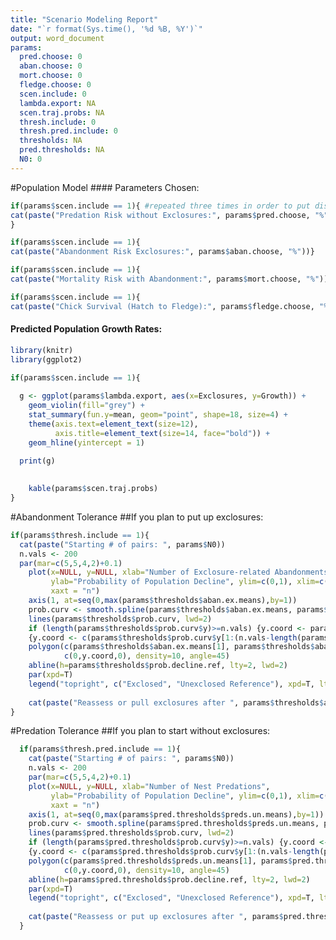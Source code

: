 ```yaml
---
title: "Scenario Modeling Report"
date: "`r format(Sys.time(), '%d %B, %Y')`"
output: word_document
params:
  pred.choose: 0
  aban.choose: 0
  mort.choose: 0
  fledge.choose: 0
  scen.include: 0
  lambda.export: NA
  scen.traj.probs: NA
  thresh.include: 0
  thresh.pred.include: 0
  thresholds: NA
  pred.thresholds: NA
  N0: 0
---
```


#Population Model
#### Parameters Chosen:
```r
if(params$scen.include == 1){ #repeated three times in order to put display them on different lines
cat(paste("Predation Risk without Exclosures:", params$pred.choose, "%"))
}
```
```r
if(params$scen.include == 1){
cat(paste("Abandonment Risk Exclosures:", params$aban.choose, "%"))}
```
```r
if(params$scen.include == 1){
cat(paste("Mortality Risk with Abandonment:", params$mort.choose, "%"))}
```
```r
if(params$scen.include == 1){
cat(paste("Chick Survival (Hatch to Fledge):", params$fledge.choose, "%"))}
```



#### Predicted Population Growth Rates:

```r
library(knitr)
library(ggplot2)

if(params$scen.include == 1){
  
  g <- ggplot(params$lambda.export, aes(x=Exclosures, y=Growth)) +
    geom_violin(fill="grey") + 
    stat_summary(fun.y=mean, geom="point", shape=18, size=4) +
    theme(axis.text=element_text(size=12),
          axis.title=element_text(size=14, face="bold")) +
    geom_hline(yintercept = 1)
  
  print(g)

    
    kable(params$scen.traj.probs)
}

```

#Abandonment Tolerance
##If you plan to put up exclosures:
```r

if(params$thresh.include == 1){
  cat(paste("Starting # of pairs: ", params$N0))
  n.vals <- 200
  par(mar=c(5,5,4,2)+0.1)
    plot(x=NULL, y=NULL, xlab="Number of Exclosure-related Abandonments",
         ylab="Probability of Population Decline", ylim=c(0,1), xlim=c(0, max(params$thresholds$aban.ex.means)), 
         xaxt = "n")
    axis(1, at=seq(0,max(params$thresholds$aban.ex.means),by=1))
    prob.curv <- smooth.spline(params$thresholds$aban.ex.means, params$thresholds$prob.decline)
    lines(params$thresholds$prob.curv, lwd=2)
    if (length(params$thresholds$prob.curv$y)>=n.vals) {y.coord <- params$thresholds$prob.curv$y[1:200]} else 
    {y.coord <- c(params$thresholds$prob.curv$y[1:(n.vals-length(params$thresholds$prob.curv$y))], params$thresholds$prob.curv)}
    polygon(c(params$thresholds$aban.ex.means[1], params$thresholds$aban.ex.means, params$thresholds$aban.ex.means[n.vals]), 
            c(0,y.coord,0), density=10, angle=45)
    abline(h=params$thresholds$prob.decline.ref, lty=2, lwd=2)
    par(xpd=T)
    legend("topright", c("Exclosed", "Unexclosed Reference"), xpd=T, lty=c(1,2), lwd=c(2,2), adj=c(0,NA)) 
    
    cat(paste("Reassess or pull exclosures after ", params$thresholds$aban.tolerance, "observed nest abandonments"))
}
```

#Predation Tolerance
##If you plan to start without exclosures:
```r

  if(params$thresh.pred.include == 1){
    cat(paste("Starting # of pairs: ", params$N0))
    n.vals <- 200
    par(mar=c(5,5,4,2)+0.1)
    plot(x=NULL, y=NULL, xlab="Number of Nest Predations",
         ylab="Probability of Population Decline", ylim=c(0,1), xlim=c(0, max(params$pred.thresholds$preds.un.means)), 
         xaxt = "n")
    axis(1, at=seq(0,max(params$pred.thresholds$preds.un.means),by=1))
    prob.curv <- smooth.spline(params$pred.thresholds$preds.un.means, params$pred.thresholds$prob.decline)
    lines(params$pred.thresholds$prob.curv, lwd=2)
    if (length(params$pred.thresholds$prob.curv$y)>=n.vals) {y.coord <- params$pred.thresholds$prob.curv$y[1:200]} else 
    {y.coord <- c(params$pred.thresholds$prob.curv$y[1:(n.vals-length(params$pred.thresholds$prob.curv$y))], params$pred.thresholds$prob.curv)}
    polygon(c(params$pred.thresholds$preds.un.means[1], params$pred.thresholds$preds.un.means, params$pred.thresholds$preds.un.means[n.vals]), 
            c(0,y.coord,0), density=10, angle=45)
    abline(h=params$pred.thresholds$prob.decline.ref, lty=2, lwd=2)
    par(xpd=T)
    legend("topright", c("Exclosed", "Unexclosed Reference"), xpd=T, lty=c(1,2), lwd=c(2,2), adj=c(0,NA)) 
    
    cat(paste("Reassess or put up exclosures after ", params$pred.thresholds$pred.tolerance, "nest predations"))
  }
```
